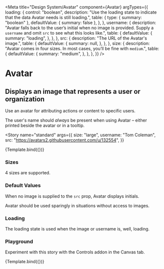 

<Meta
  title="Design System/Avatar"
  component={Avatar}
  argTypes={{
    loading: {
      control: "boolean",
      description:
        "Use the loading state to indicate that the data Avatar needs is still loading.",
      table: {
        type: { summary: "boolean" },
        defaultValue: { summary: false },
      },
    },
    username: {
      description:
        "Avatar falls back to the user’s initial when no image is provided. Supply a `username` and omit `src` to see what this looks like.",
      table: {
        defaultValue: {
          summary: "loading",
        },
      },
    },
    src: {
      description: "The URL of the Avatar's image.",
      table: {
        defaultValue: {
          summary: null,
        },
      },
    },
    size: {
      description:
        "Avatar comes in four sizes. In most cases, you’ll be fine with `medium`.",
      table: {
        defaultValue: {
          summary: "medium",
        },
      },
    },
  }}
/>

# Avatar

## Displays an image that represents a user or organization

Use an avatar for attributing actions or content to specific users.

The user's name should _always_ be present when using Avatar – either printed beside the avatar or in a tooltip.


<Story
  name="standard"
  args={{
    size: "large",
    username: "Tom Coleman",
    src: "https://avatars2.githubusercontent.com/u/132554",
  }}
>
  {Template.bind({})}
</Story>

<ArgsTable story="standard" />

### Sizes

4 sizes are supported.

<Story name="sizes">
  <div>
    <Avatar
      size="large"
      username="Tom Coleman"
      src="https://avatars2.githubusercontent.com/u/132554"
    />
    <Avatar
      size="medium"
      username="Tom Coleman"
      src="https://avatars2.githubusercontent.com/u/132554"
    />
    <Avatar
      size="small"
      username="Tom Coleman"
      src="https://avatars2.githubusercontent.com/u/132554"
    />
    <Avatar
      size="tiny"
      username="Tom Coleman"
      src="https://avatars2.githubusercontent.com/u/132554"
    />
  </div>
</Story>

### Default Values

When no image is supplied to the `src` prop, Avatar displays initials.

Avatar should be used sparingly in situations without access to images.

<Story name="initials">
  <div>
    <Avatar username="Tom Coleman" />
    <Avatar username="Dominic Nguyen" />
    <Avatar username="Kyle Suss" />
    <Avatar username="Michael Shilman" />
  </div>
</Story>

### Loading

The loading state is used when the image or username is, well, loading.

<Story name="loading">
  <div>
    <Avatar size="large" loading />
    <Avatar size="medium" loading />
    <Avatar size="small" loading />
    <Avatar size="tiny" loading />
  </div>
</Story>

### Playground

Experiment with this story with the Controls addon in the Canvas tab.

<Canvas>
  <Story
    name="controls"
    args={{
      loading: false,
      size: "tiny",
      username: "Dominic Nguyen",
      src: "https://avatars2.githubusercontent.com/u/263385",
    }}
  >
    {Template.bind({})}
  </Story>
</Canvas>

